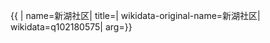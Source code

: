 {{ {{{1|PRC admin/showdata}}}|
name=新湖社区|
title=|
wikidata-original-name=新湖社区|
wikidata=q102180575|
arg={{{arg|}}}}}